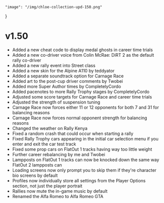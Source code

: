    "image": "/img/chloe-collection-upd-150.png"
}

# v1.50

- Added a new cheat code to display medal ghosts in career time trials
- Added a new co-driver voice from Colin McRae: DiRT 2 as the default rally co-driver
- Added a new rally event into Street class
- Added a new skin for the Alpine A110 by teddyator 
- Added a separate soundtrack option for Carnage Race
- Added art to the post-cup driver comments by Twobei
- Added more Super Author times by CompletelyCordo
- Added pacenotes to more Rally Trophy stages by CompletelyCordo
- Adjusted some score targets for Carnage Race and career time trials
- Adjusted the strength of suspension tuning
- Carnage Race now forces either 11 or 12 opponents for both 7 and 31 for balancing reasons
- Carnage Race now forces normal opponent strength for balancing reasons
- Changed the weather on Rally Kenya
- Fixed a random crash that could occur when starting a rally
- Fixed Rally Trophy cars appearing in the initial car selection menu if you enter and exit the car test track
- Fixed some prop cars on FlatOut 1 tracks having way too little weight
- Further career rebalancing by me and Twobei 
- Lampposts on FlatOut 1 tracks can now be knocked down the same way FlatOut 2 lampposts can
- Loading screens now only prompt you to skip them if they're character bio screens by default
- Profiles now individually store all settings from the Player Options section, not just the player portrait
- Rallies now mute the in-game music by default
- Renamed the Alfa Romeo to Alfa Romeo GTA